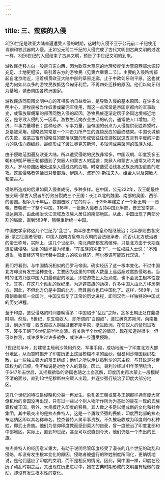 ```yaml
---
---
---
```

title: 三、蛮族的入侵
---



3至6世纪是欧亚大陆普遍遭受人侵的时期，这时的入侵不亚于公元前二千纪使用青铜和铁武器的入侵。正如公元前二千纪的入侵完成了古代文明到古典文明的过渡一样，3至6世纪的入侵结束了古典文明，预告了中世纪文明的到来。

游牧民迁移方向一般是自东向西，因为欧亚大草原的地理坡度使大草原西部水源较充足、土地更肥沃，吸引着东方的游牧民（见第六章第二节）。主要的入侵路线都起自北京附近，沿着横贯欧亚大陆中部的草原走廊，止于中欧匈牙利平原。这也就是为何如此众多的游牧民族抵达今匈牙利后，不再四处迁移的原因。他们以匈牙利为基地，袭击周围各欧洲国家。

游牧民族同周围文明中心的互相影响日益增进，是导致入侵的基本原因。在许多文明中心，游牧民被当作奴隶或雇佣军使用，而这一点常常是帝国京都内的军事政变，或蛮族雇佣军的部落同胞入侵的起因。游牧民族逐渐定居于帝国边境邻近地区，是导致入侵的另一因素。游牧生活向农业生活的转变，通常使人口增加，经济、军事力量增长；这种经济、军事力量，当帝国的弱点为入侵提供获胜希望时，总是被采用。侵略还常常是一个冲击力所产生的连锁反应的最终结果。中国长城前的失败，或蒙古富有侵略性的部落联盟的形成管往往使游牧民这支具有平缓的冲击力的队伍向西编斜，最终形成了渡过奥克苏斯河、多瑙河或莱茵河的蛮族入侵。

由于侵略范围遍及欧亚大陆，所以遭受侵略的民族非常多。中国汉朝、印度笈多王朝和伊朗萨珊王朝都遭到了突厥人和蒙古人的猛袭；突厥人和蒙古人通常又称为匈奴人。罗马帝国因地处这条入侵线路的西端，时常遭受沿线各民族及周围蛮族的进攻。这些侵略者包括日耳曼部落、伊朗人、波罗的-斯拉夫人、维金人以及突厥人和蒙古人。

侵略所造成的后果如同入侵者成份，多种多样。在中国，公元222年，汉王朝最终被突厥-蒙古入侵者所打败分裂成三个王国：长江以北的魏国、南部的吴国、西部的蜀国。相争几十年后，魏国击败了它的对手，于265年建立了一个新王朝——晋朝。晋朝统一了整个中国。316年，一批新入侵者占领中国北半部，晋王室南逃，抵达南京，由此统治长江流域及汉族人居住的南部地区。从此，中国出现了两部分割的局面，直到589年，隋朝重新统一中国。

中国史学家称这几个世纪为"乱世"。南半部由中国皇帝相继统治；北半部则由各突厥-蒙古征服者管辖。中国人视南方皇帝为汉朝的合法继承者，而否认北方统治者的帝王称号。实际上，这几个世纪中，南北两部都支离破碎，只是北方由于长期连遭蛮族侵略，受到的破坏最为惨重。"在蛮族的冲击下"，一位权威人士说："不难想象，牧畜经济可能代替中国北方的农业经济，阿尔泰语可能取代汉语。"

我们将看到，与中国情况相似的西罗马帝国，确实经历了这一根本变化。不过中国北方却没有发生这种变化，主要因为这里的中国人数量上远远超过蛮族侵略者。当时的北方乃是中国人口最稠密的地区，即使游牧民大批涌进，也不会发生根本性变化。其实，在这几个动乱的世纪里，为逃避蛮族的劫掠，许多中国人由北方移居南方。因此，不但北方仍是中国的北方，而且南方也已中国化了。这样，589年，当隋朝重新统一全国时，中国又恢复了正常的历史进程，即同汉代一样独特的中国式的历史进程。

至于印度，遭受侵略的时间要晚得多：中国陷于"乱世"之际，笈多王朝正处在鼎盛时期。然后，5世纪，东支匈奴人，即所谓的"白匈奴"，渡过奥克苏斯河，向南推进，到达印度；西支匈奴人则越过俄罗斯平原，挺进欧洲。在匈奴人的猛烈进攻下，笈多王朝于6世纪前半叶崩溃。有关后半个世纪的情况，现在知道得很少。但可以推测，或许发生过许多战争，或许进一步遭受侵略。

7世纪前半叶，封建领主局利沙兼用外交、军事手段，成功地统一了印度北方大部分地区，从而暂时揭开了印度历史上这层模糊不清的面纱。但曷利沙帝国组织松散，由一些独立强大的藩王组成；他们之所以承认曷利沙的宗主权，与其说是对帝国权力的归顺，倒不如说是对他个人的尊敬。因此，曷利沙经过41年英明统治，于647年去世后，其摇摇欲坠的帝国也随之土崩瓦解，印度历史再次蒙上一层模糊不清的面纱，直到13世纪穆斯林突厥人出现，并逐步强行统治了印度大部分地区。

这几个世纪的特征是侵略和分裂一再发生。象孔雀王朝或笈多王朝那样拥有庞大官僚机构的帝国没再出现，只有过一些以个别人物所作所为为基础的昙花一现的氏族霸权或王国。另外，大规模迁入印度的移民，其人数之多足以组成新的文化和社会集团。其中最突出的是拉杰鲁特人，这是一个勇敢坚强的民族，印度西北部的拉杰布达纳区即以其名称命名。拉杰普特人属军事贵族，不久被吸收成为印度刹帝利种姓，即武士贵族。他们为信仰印度教而感到莫大的自豪，曾一度统治了印度北部和中部地区。实际上，直到19世纪，甚至可以说直到今天，他们仍是一个杰出的民族。

拉杰普特人的经历意义重大，有助于说明尽管印度经受了漫长的几个世纪的动乱和侵略，却没有发生根本变化的原因。侵略者被盛行的种姓制度所同化，更确切地说，是他们适应了印度的文明，而不是相反的情况。因此，同中国一样，印度在经历了动乱时期之后，又出现在历史进程中，她在古典时期形成的文明虽有轻微的变动，却没有发生根本性的变化。